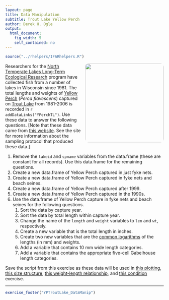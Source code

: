 ```yaml
---
layout: page
title: Data Manipulation
subtitle: Trout Lake Yellow Perch
author: Derek H. Ogle
output: 
  html_document: 
    fig_width: 5
    self_contained: no
---
```

```r
source("../rhelpers/IFARhelpers.R")
```

<img style="float: right; margin: 0px 0px 10px 10px; border-radius:10px;" src="imgs/yellow-perch-1.jpg" width="250px" />
Researchers for the [North Temperate Lakes Long-Term Ecological Research](https://lter.limnology.wisc.edu/) program have collected fish from a number of lakes in Wisconsin since 1981.  The total lengths and weights of [Yellow Perch](https://en.wikipedia.org/wiki/Yellow_perch) (*Perca flavescens*) captured on [Trout Lake](https://lter.limnology.wisc.edu/researchsite/trout-lake) from 1981-2006 is recorded in `r addDataLinks("YPerchTL")`.  Use these data to answer the following questions.  [Note that these data came from [this website](https://lter.limnology.wisc.edu/dataset/north-temperate-lakes-lter-fish-lengths-and-weights-1981-current).  See the site for more information about the sampling protocol that produced these data.]

1. Remove the `lakeid` and `spname` variables from the data.frame (these are constant for all records).  Use this data.frame for the remaining questions.
1. Create a new data.frame of Yellow Perch captured in just fyke nets.
1. Create a new data.frame of Yellow Perch captured in fyke nets and beach seines.
1. Create a new data.frame of Yellow Perch captured after 1999.
1. Create a new data.frame of Yellow Perch captured in the 1990s.
1. Use the data.frame of Yellow Perch capture in fyke nets and beach seines for the following questions.
    1. Sort the data by capture year.
    1. Sort the data by total length within capture year.
    1. Change the name of the `length` and `weight` variables to `len` and `wt`, respectively.
    1. Create a new variable that is the total length in inches.
    1. Create two new variables that are the [common logarithms](https://en.wikipedia.org/wiki/Common_logarithm) of the lengths (in mm) and weights.
    1. Add a variable that contains 10 mm wide length categories.
    1. Add a variable that contains the appropriate five-cell Gabelhouse length categories.

Save the script from this exercise as these data will be used in [this plotting](YPTroutLake_Plotting.html), [this size structure](YPTroutLake_SizeStrux_A.html), [this weight-length relationship](YPTroutLake_WL_A.html), and [this condition ](YPTroutLake_Condition.html) exercise.

---
```r
exercise_footer("YPTroutLake_DataManip")
```
